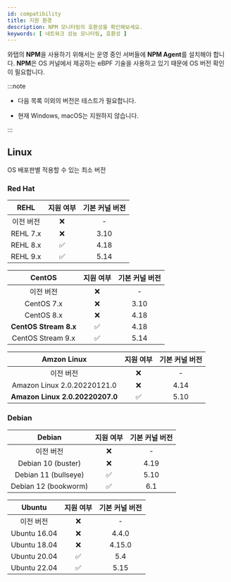 ```yaml
---
id: compatibility
title: 지원 환경
description: NPM 모니터링의 호환성을 확인해보세요.
keywords: [ 네트워크 성능 모니터링, 호환성 ]
---
```


와탭의 **NPM**을 사용하기 위해서는 운영 중인 서버들에 **NPM Agent**를 설치해야 합니다. **NPM**은 OS 커널에서 제공하는 eBPF 기술을 사용하고 있기 때문에 OS 버전 확인이 필요합니다.

:::note

* 다음 목록 이외의 버전은 테스트가 필요합니다.

* 현재 Windows, macOS는 지원하지 않습니다.

:::

## Linux

OS 배포판별 적용할 수 있는 최소 버전

### Red Hat

<div class='db-agent'>

| REHL | 지원 여부 | 기본 커널 버전 |
| :--: | :--: | :--: |
| 이전 버전 | <span class='emoji-no'>❌</span> | - |
| REHL 7.x | <span class='emoji-no'>❌</span> | 3.10 |
| REHL 8.x | <span class='emoji-ok'>✅</span> | 4.18 |
| REHL 9.x | <span class='emoji-ok'>✅</span> | 5.14 |

| CentOS | 지원 여부 | 기본 커널 버전 |
| :--: | :--: | :--: |
| 이전 버전 | <span class='emoji-no'>❌</span> | - |
| CentOS 7.x | <span class='emoji-no'>❌</span> | 3.10 |
| CentOS 8.x | <span class='emoji-no'>❌</span> | 4.18 |
| **CentOS Stream 8.x** | <span class='emoji-ok'>✅</span> | 4.18 |
| CentOS Stream 9.x | <span class='emoji-ok'>✅</span> | 5.14 |

| Amzon Linux | 지원 여부 | 기본 커널 버전 |
| :--: | :--: | :--: |
| 이전 버전 | <span class='emoji-no'>❌</span> | - |
| Amazon Linux 2.0.20220121.0 | <span class='emoji-no'>❌</span> | 4.14 |
| **Amazon Linux 2.0.20220207.0** | <span class='emoji-ok'>✅</span> | 5.10 |

</div>

### Debian

<div class='db-agent'>

| Debian | 지원 여부 | 기본 커널 버전 |
| :--: | :--: | :--: |
| 이전 버전 | <span class='emoji-no'>❌</span> | - |
| Debian 10 (buster) | <span class='emoji-no'>❌</span> | 4.19 |
| Debian 11 (bullseye) | <span class='emoji-ok'>✅</span> | 5.10 |
| Debian 12 (bookworm) | <span class='emoji-ok'>✅</span> | 6.1 |

| Ubuntu | 지원 여부 | 기본 커널 버전 |
| :--: | :--: | :--: |
| 이전 버전 | <span class='emoji-no'>❌</span> | - |
| Ubuntu 16.04 | <span class='emoji-no'>❌</span> | 4.4.0 |
| Ubuntu 18.04 | <span class='emoji-no'>❌</span> | 4.15.0 |
| Ubuntu 20.04 | <span class='emoji-ok'>✅</span> | 5.4 |
| Ubuntu 22.04 | <span class='emoji-ok'>✅</span> | 5.15 |

</div>